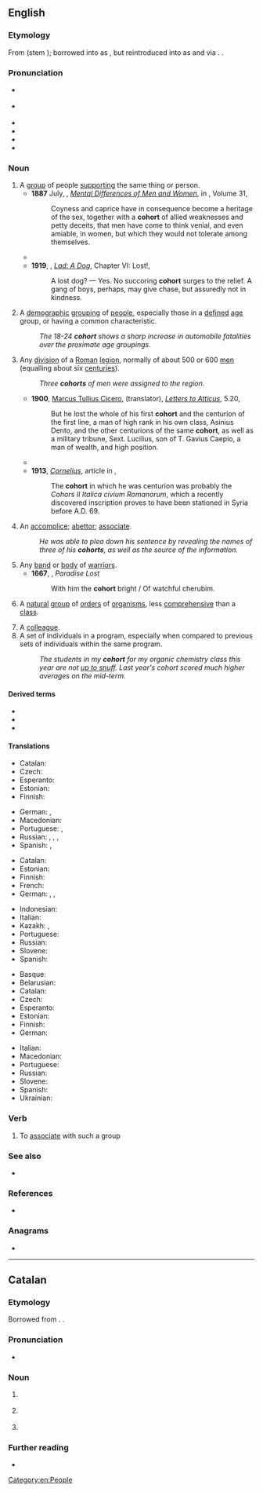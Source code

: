 ==English==
{{was wotd|2011|September|1}}
{{wikipedia}}

===Etymology===
{{root|en|ine-pro|*ǵʰer-|id=enclose}}
From {{der|en|la|cohors}} (stem {{m|la||cohort-}}); borrowed into {{der|en|ang|-}} as {{m|ang|coorta}}, but reintroduced into {{inh|en|enm|-}} as {{m|enm|cōhort}} and {{m|enm|chōors}} via {{der|en|fro|cohorte}}. {{doublet|en|court}}.

===Pronunciation===
* {{a|UK}} {{IPA|en|/ˈkəʊ.hɔː(ɹ)t/}}
* {{a|US}} {{IPA|en|/ˈkoʊ̯.hɔɹt/}}
* {{audio|en|en-us-cohort.ogg|Audio (US)}}
* {{audio|en|en-au-cohort.ogg|Audio (AU)}}
* {{rhymes|en|əʊhɔː(ɹ)t|oʊhɔɹt|s=2}}
* {{hyphenation|en|co|hort}}

===Noun===
{{en-noun}}

# A [[group]] of people [[support]]ing the same thing or person.
#* '''1887''' July, {{w|George Romanes|George John Romanes}}, ''[[s:Popular Science Monthly/Volume 31/July 1887/Mental Differences of Men and Women|Mental Differences of Men and Women]]'', in ''{{w|Popular Science Monthly}}'', Volume 31,
#*: Coyness and caprice have in consequence become a heritage of the sex, together with a '''cohort''' of allied weaknesses and petty deceits, that men have come to think venial, and even amiable, in women, but which they would not tolerate among themselves.
#* {{quote-text|en|year=1916|author={{w|James Joyce}}|title=[[s:A Portrait of the Artist as a Young Man/Chapter 3|A Portrait of the Artist as a Young Man]]|chapter=III|passage=A sin, an instant of rebellious pride of the intellect, made Lucifer and a third part of the '''cohort''' of angels fall from their glory.}}
#* '''1919''', {{w|Albert Payson Terhune}}, ''[[s:Lad, A Dog/Chapter VI|Lad: A Dog]]'', Chapter VI: Lost!,
#*: A lost dog? — Yes. No succoring '''cohort''' surges to the relief. A gang of boys, perhaps, may give chase, but assuredly not in kindness.
# {{lb|en|statistics}} A [[demographic]] [[grouping]] of [[people]], especially those in a [[defined]] [[age]] group, or having a common characteristic.
#: ''The 18-24 '''cohort''' shows a sharp increase in automobile fatalities over the proximate age groupings.''
# {{lb|en|historical|Ancient Rome|military}} Any [[division]] of a [[Roman]] [[legion]], normally of about 500 or 600 [[men]] (equalling about six [[century|centuries]]).
#: ''Three '''cohorts''' of men were assigned to the region.''
#: {{hol|en|legion}}
#: {{mer|en|maniple|century}}
#* '''1900''', [[w:Cicero|Marcus Tullius Cicero]], {{w|Evelyn Shirley Shuckburgh|Evelyn Shuckburgh}} (translator), ''[[s:Letters to Atticus/5.20|Letters to Atticus]]'', 5.20,
#*: But he lost the whole of his first '''cohort''' and the centurion of the first line, a man of high rank in his own class, Asinius Dento, and the other centurions of the same '''cohort''', as well as a military tribune, Sext. Lucilius, son of T. Gavius Caepio, a man of wealth, and high position.
#* {{quote-text|en|year=1910|author=''{{w|Arthur Conan Doyle}}''|title=[[s:The Last of the Legions|The Last of the Legions]]|passage=But here it is as clear as words can make it: 'Bring every man of the Legions by forced marches to the help of the Empire. Leave not a '''cohort''' in Britain.' These are my orders.}}
#* '''1913''', ''[[s:Catholic Encyclopedia (1913)/Cornelius|Cornelius]]'', article in ''{{w|Catholic Encyclopedia}}'',
#*: The '''cohort''' in which he was centurion was probably the ''Cohors II Italica civium Romanorum'', which a recently discovered inscription proves to have been stationed in Syria before A.D. 69.
# An [[accomplice]]; [[abettor]]; [[associate]].
#: ''He was able to plea down his sentence by revealing the names of three of his '''cohorts''', as well as the source of the information.''
# Any [[band]] or [[body]] of [[warrior]]s.
#* '''1667''', {{w|John Milton}}, ''Paradise Lost''
#*: With him the '''cohort''' bright / Of watchful cherubim.
# {{lb|en|taxonomy}} A [[natural]] [[group]] of [[order]]s of [[organism]]s, less [[comprehensive]] than a [[class]].
# A [[colleague]].
# A set of individuals in a program, especially when compared to previous sets of individuals within the same program.
#: ''The students in my '''cohort''' for my organic chemistry class this year are not [[up to snuff]]. Last year's cohort scored much higher averages on the mid-term.''

====Derived terms====
* {{l|en|infracohort}}
* {{l|en|subcohort}}
* {{l|en|supercohort}}

====Translations====
{{trans-top|group of people supporting the same thing or person}}
* Catalan: {{t+|ca|cohort|f}}
* Czech: {{t|cs|kohorta|f}}
* Esperanto: {{t|eo|kohorto}}
* Estonian: {{t+|et|kohort}}
* Finnish: {{t+|fi|joukko}}
{{trans-mid}}
* German: {{t+|de|Klasse|f}}, {{t+|de|Gruppe|f}}
* Macedonian: {{t|mk|истомисле́ници|m-p}}
* Portuguese: {{t|pt|seguidores|m-p}}, {{t|pt|seguidoras|f-p}}
* Russian: {{t+|ru|коллекти́в|m}}, {{t+|ru|гру́ппа|f}}, {{t+|ru|компа́ния|f}}, {{t+|ru|кого́рта|f}}
* Spanish: {{t+|es|seguidor|alt=seguidores|m-p}}, {{t|es|cohorte|f}}
{{trans-bottom}}

{{trans-top|demographic grouping of people}}
* Catalan: {{t+|ca|cohort|f}}
* Estonian: {{t+|et|kohort}}
* Finnish: {{t+|fi|kohortti}}
* French: {{t+|fr|cohorte}}
* German: {{t+|de|Kohorte|f}}, {{t+|de|Klasse|f}}, {{t+|de|Kategorie|f}}
{{trans-mid}}
* Indonesian: {{t+|id|kohor}}
* Italian: {{t+|it|coorte}}
* Kazakh: {{t|kk|шоғырланым}}, {{t|kk|шоғартоп}}
* Portuguese: {{t+|pt|coorte}}
* Russian: {{t+|ru|кого́рта|f}}
* Slovene: {{t|sl|kohorta|f}}
* Spanish: {{t|es|cohorte|f}}
{{trans-bottom}}

{{trans-top|division of Roman legion}}
* Basque: {{t|eu|kohorte}}
* Belarusian: {{t|be|каго́рта|f}}
* Catalan: {{t+|ca|cohort|f}}
* Czech: {{t|cs|kohorta|f}}
* Esperanto: {{t|eo|kohorto}}
* Estonian: {{t+|et|kohort}}
* Finnish: {{t+|fi|kohortti}}
* German: {{t+|de|Kohorte|f}}
{{trans-mid}}
* Italian: {{t+|it|coorte}}
* Macedonian: {{t|mk|ко́хорт|m}}
* Portuguese: {{t+|pt|coorte|f}}
* Russian: {{t+|ru|кого́рта|f}}
* Slovene: {{t|sl|kohorta|f}}
* Spanish: {{t|es|cohorte}}
* Ukrainian: {{t+|uk|кого́рта|f}}
{{trans-bottom}}

{{trans-see|accomplice}}

{{trans-see|associate}}

{{trans-see|abettor}}

{{trans-see|colleague}}

===Verb===
{{en-verb}}

# To [[associate]] with such a group

===See also===
* {{l|en|cahoots}}

===References===
* {{R:Etymonline}}

===Anagrams===
* {{anagrams|en|a=choort|chroot|rootch|trocho-}}

[[Category:en:People]]

----

==Catalan==

===Etymology===
Borrowed from {{bor|ca|la|cohors}}. {{doublet|ca|cort}}.

===Pronunciation===
* {{ca-IPA|ò}}

===Noun===
{{ca-noun|f}}

# {{l|en|cohort}} {{gloss|group of people supporting the same thing}}
# {{l|en|cohort}} {{gloss|demographic grouping of people}}
# {{l|en|cohort}} {{gloss|division of a Roman legion}}

===Further reading===
* {{R:IEC2}}